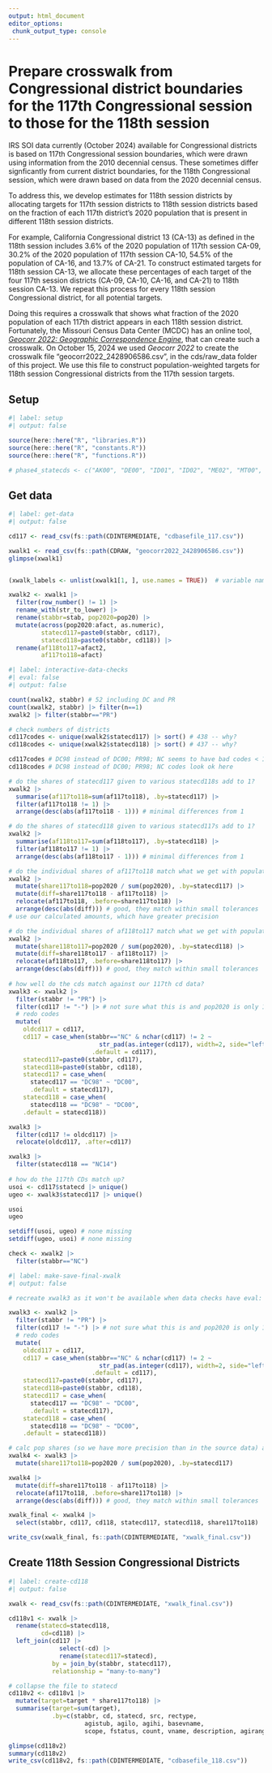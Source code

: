 ```yaml
---
output: html_document
editor_options: 
 chunk_output_type: console
---
```


# Prepare crosswalk from Congressional district boundaries for the 117th Congressional session to those for the 118th session

IRS SOI data currently (October 2024) available for Congressional districts is based on 117th Congressional session boundaries, which were drawn using information from the 2010 decennial census. These sometimes differ signficantly from current district boundaries, for the 118th Congressional session, which were drawn based on data from the 2020 decennial census.

To address this, we develop estimates for 118th session districts by allocating targets for 117th session districts to 118th session districts based on the fraction of each 117th district's 2020 population that is present in different 118th session districts.

For example, California Congressional district 13 (CA-13) as defined in the 118th session includes 3.6% of the 2020 population of 117th session CA-09, 30.2% of the 2020 population of 117th session CA-10, 54.5% of the population of CA-16, and 13.7% of CA-21. To construct estimated targets for 118th session CA-13, we allocate these percentages of each target of the four 117th session districts (CA-09, CA-10, CA-16, and CA-21) to 118th session CA-13. We repeat this process for every 118th session Congressional district, for all potential targets.

Doing this requires a crosswalk that shows what fraction of the 2020 population of each 117th district appears in each 118th session district. Fortunately, the Missouri Census Data Center (MCDC) has an online tool, [*Geocorr 2022: Geographic Correspondence Engine*](https://mcdc.missouri.edu/applications/geocorr2022.html), that can create such a crosswalk. On October 15, 2024 we used *Geocorr 2022* to create the crosswalk file "geocorr2022_2428906586.csv", in the cds/raw_data folder of this project. We use this file to construct population-weighted targets for 118th session Congressional districts from the 117th session targets.

## Setup

```r
#| label: setup
#| output: false

source(here::here("R", "libraries.R"))
source(here::here("R", "constants.R"))
source(here::here("R", "functions.R"))

# phase4_statecds <- c("AK00", "DE00", "ID01", "ID02", "ME02", "MT00", "ND00", "PA08", "SD00", "WY00")

```


## Get data
```r
#| label: get-data
#| output: false

cd117 <- read_csv(fs::path(CDINTERMEDIATE, "cdbasefile_117.csv"))

xwalk1 <- read_csv(fs::path(CDRAW, "geocorr2022_2428906586.csv"))
glimpse(xwalk1)


(xwalk_labels <- unlist(xwalk1[1, ], use.names = TRUE))  # variable names and labels

xwalk2 <- xwalk1 |> 
  filter(row_number() != 1) |> 
  rename_with(str_to_lower) |> 
  rename(stabbr=stab, pop2020=pop20) |> 
  mutate(across(pop2020:afact, as.numeric),
         statecd117=paste0(stabbr, cd117),
         statecd118=paste0(stabbr, cd118)) |> 
  rename(af118to117=afact2, 
         af117to118=afact)

```


```r
#| label: interactive-data-checks
#| eval: false
#| output: false

count(xwalk2, stabbr) # 52 including DC and PR
count(xwalk2, stabbr) |> filter(n==1)
xwalk2 |> filter(stabbr=="PR")

# check numbers of districts
cd117codes <- unique(xwalk2$statecd117) |> sort() # 438 -- why?
cd118codes <- unique(xwalk2$statecd118) |> sort() # 437 -- why?

cd117codes # DC98 instead of DC00; PR98; NC seems to have bad codes < 10
cd118codes # DC98 instead of DC00; PR98; NC codes look ok here

# do the shares of statecd117 given to various statecd118s add to 1?
xwalk2 |> 
  summarise(af117to118=sum(af117to118), .by=statecd117) |> 
  filter(af117to118 != 1) |> 
  arrange(desc(abs(af117to118 - 1))) # minimal differences from 1

# do the shares of statecd118 given to various statecd117s add to 1?
xwalk2 |> 
  summarise(af118to117=sum(af118to117), .by=statecd118) |> 
  filter(af118to117 != 1) |> 
  arrange(desc(abs(af118to117 - 1))) # minimal differences from 1

# do the individual shares of af117to118 match what we get with population?
xwalk2 |> 
  mutate(share117to118=pop2020 / sum(pop2020), .by=statecd117) |> 
  mutate(diff=share117to118 - af117to118) |> 
  relocate(af117to118, .before=share117to118) |> 
  arrange(desc(abs(diff))) # good, they match within small tolerances
# use our calculated amounts, which have greater precision

# do the individual shares of af118to117 match what we get with population?
xwalk2 |> 
  mutate(share118to117=pop2020 / sum(pop2020), .by=statecd118) |> 
  mutate(diff=share118to117 - af118to117) |> 
  relocate(af118to117, .before=share118to117) |> 
  arrange(desc(abs(diff))) # good, they match within small tolerances
  
# how well do the cds match against our 117th cd data?
xwalk3 <- xwalk2 |> 
  filter(stabbr != "PR") |> 
  filter(cd117 != "-") |> # not sure what this is and pop2020 is only 13
  # redo codes
  mutate(
    oldcd117 = cd117,
    cd117 = case_when(stabbr=="NC" & nchar(cd117) != 2 ~ 
                         str_pad(as.integer(cd117), width=2, side="left", pad="0"),
                       .default = cd117),
    statecd117=paste0(stabbr, cd117),
    statecd118=paste0(stabbr, cd118),
    statecd117 = case_when(
      statecd117 == "DC98" ~ "DC00",
      .default = statecd117),
    statecd118 = case_when(
      statecd118 == "DC98" ~ "DC00",
    .default = statecd118))

xwalk3 |> 
  filter(cd117 != oldcd117) |> 
  relocate(oldcd117, .after=cd117)

xwalk3 |> 
  filter(statecd118 == "NC14")
  
# how do the 117th CDs match up?
usoi <- cd117$statecd |> unique()
ugeo <- xwalk3$statecd117 |> unique()

usoi
ugeo

setdiff(usoi, ugeo) # none missing
setdiff(ugeo, usoi) # none missing

check <- xwalk2 |> 
  filter(stabbr=="NC")

```


```r
#| label: make-save-final-xwalk
#| output: false

# recreate xwalk3 as it won't be available when data checks have eval: false

xwalk3 <- xwalk2 |> 
  filter(stabbr != "PR") |> 
  filter(cd117 != "-") |> # not sure what this is and pop2020 is only 13
  # redo codes
  mutate(
    oldcd117 = cd117,
    cd117 = case_when(stabbr=="NC" & nchar(cd117) != 2 ~ 
                         str_pad(as.integer(cd117), width=2, side="left", pad="0"),
                       .default = cd117),
    statecd117=paste0(stabbr, cd117),
    statecd118=paste0(stabbr, cd118),
    statecd117 = case_when(
      statecd117 == "DC98" ~ "DC00",
      .default = statecd117),
    statecd118 = case_when(
      statecd118 == "DC98" ~ "DC00",
    .default = statecd118))

# calc pop shares (so we have more precision than in the source data) and save
xwalk4 <- xwalk3 |> 
  mutate(share117to118=pop2020 / sum(pop2020), .by=statecd117)

xwalk4 |> 
  mutate(diff=share117to118 - af117to118) |> 
  relocate(af117to118, .before=share117to118) |> 
  arrange(desc(abs(diff))) # good, they match within small tolerances

xwalk_final <- xwalk4 |> 
  select(stabbr, cd117, cd118, statecd117, statecd118, share117to118)

write_csv(xwalk_final, fs::path(CDINTERMEDIATE, "xwalk_final.csv"))

```


## Create 118th Session Congressional Districts
```r
#| label: create-cd118
#| output: false

xwalk <- read_csv(fs::path(CDINTERMEDIATE, "xwalk_final.csv"))

cd118v1 <- xwalk |> 
  rename(statecd=statecd118,
         cd=cd118) |> 
  left_join(cd117 |> 
              select(-cd) |> 
              rename(statecd117=statecd),
            by = join_by(stabbr, statecd117),
            relationship = "many-to-many")

# collapse the file to statecd
cd118v2 <- cd118v1 |> 
  mutate(target=target * share117to118) |> 
  summarise(target=sum(target),
            .by=c(stabbr, cd, statecd, src, rectype,
                     agistub, agilo, agihi, basevname,
                     scope, fstatus, count, vname, description, agirange))

glimpse(cd118v2)
summary(cd118v2)
write_csv(cd118v2, fs::path(CDINTERMEDIATE, "cdbasefile_118.csv"))

```

